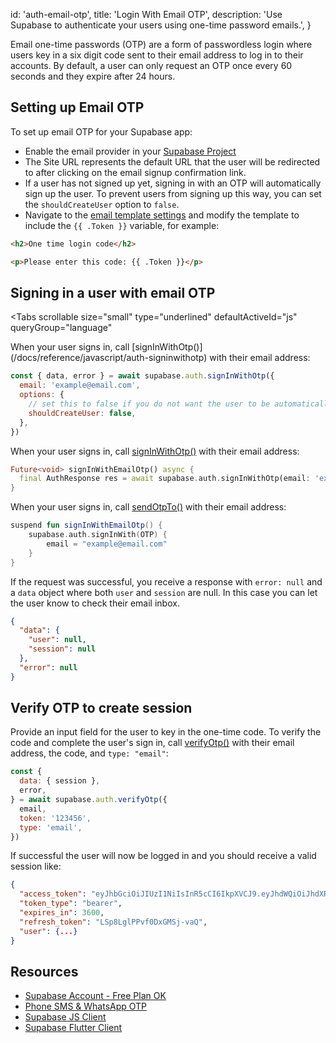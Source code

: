 
  id: 'auth-email-otp',
  title: 'Login With Email OTP',
  description: 'Use Supabase to authenticate your users using one-time password emails.',
}

Email one-time passwords (OTP) are a form of passwordless login where users key in a six digit code sent to their email address to log in to their accounts. By default, a user can only request an OTP once every 60 seconds and they expire after 24 hours.

## Setting up Email OTP

To set up email OTP for your Supabase app:

- Enable the email provider in your [Supabase Project](/dashboard/project/_/auth/providers)
- The Site URL represents the default URL that the user will be redirected to after clicking on the email signup confirmation link.
- If a user has not signed up yet, signing in with an OTP will automatically sign up the user. To prevent users from signing up this way, you can set the `shouldCreateUser` option to `false`.
- Navigate to the [email template settings](/dashboard/project/_/auth/templates) and modify the template to include the `{{ .Token }}` variable, for example:

```html
<h2>One time login code</h2>

<p>Please enter this code: {{ .Token }}</p>
```

## Signing in a user with email OTP

<Tabs
  scrollable
  size="small"
  type="underlined"
  defaultActiveId="js"
  queryGroup="language"
>
<TabPanel id="js" label="JavaScript">
When your user signs in, call [signInWithOtp()](/docs/reference/javascript/auth-signinwithotp) with their email address:

```js
const { data, error } = await supabase.auth.signInWithOtp({
  email: 'example@email.com',
  options: {
    // set this to false if you do not want the user to be automatically signed up
    shouldCreateUser: false,
  },
})
```

</TabPanel>
<TabPanel id="dart" label="Dart">

When your user signs in, call [signInWithOtp()](/docs/reference/dart/auth-signinwithotp) with their email address:

```dart
Future<void> signInWithEmailOtp() async {
  final AuthResponse res = await supabase.auth.signInWithOtp(email: 'example@email.com');
}
```

</TabPanel>
<TabPanel id="kotlin" label="Kotlin">

When your user signs in, call [sendOtpTo()](/docs/reference/kotlin/auth-signinwithotp) with their email address:

```kotlin
suspend fun signInWithEmailOtp() {
	supabase.auth.signInWith(OTP) {
		email = "example@email.com"
	}
}
```

</TabPanel>
</Tabs>

If the request was successful, you receive a response with `error: null` and a `data` object where both `user` and `session` are null. In this case you can let the user know to check their email inbox.

```json
{
  "data": {
    "user": null,
    "session": null
  },
  "error": null
}
```

## Verify OTP to create session

Provide an input field for the user to key in the one-time code. To verify the code and complete the user's sign in, call [verifyOtp()](/docs/reference/javascript/auth-verifyotp) with their email address, the code, and `type: "email"`:

```js
const {
  data: { session },
  error,
} = await supabase.auth.verifyOtp({
  email,
  token: '123456',
  type: 'email',
})
```

If successful the user will now be logged in and you should receive a valid session like:

```json
{
  "access_token": "eyJhbGciOiJIUzI1NiIsInR5cCI6IkpXVCJ9.eyJhdWQiOiJhdXRoZW50aWNhdGVkIiwiZXhwIjoxNjI3MjkxNTc3LCJzdWIiOiJmYTA2NTQ1Zi1kYmI1LTQxY2EtYjk1NC1kOGUyOTg4YzcxOTEiLCJlbWFpbCI6IiIsInBob25lIjoiNjU4NzUyMjAyOSIsImFwcF9tZXRhZGF0YSI6eyJwcm92aWRlciI6InBob25lIn0sInVzZXJfbWV0YWRhdGEiOnt9LCJyb2xlIjoiYXV0aGVudGljYXRlZCJ9.1BqRi0NbS_yr1f6hnr4q3s1ylMR3c1vkiJ4e_N55dhM",
  "token_type": "bearer",
  "expires_in": 3600,
  "refresh_token": "LSp8LglPPvf0DxGMSj-vaQ",
  "user": {...}
}
```

## Resources

- [Supabase Account - Free Plan OK](https://supabase.com)
- [Phone SMS & WhatsApp OTP](/docs/guides/auth/phone-login)
- [Supabase JS Client](https://github.com/supabase/supabase-js)
- [Supabase Flutter Client](https://github.com/supabase/supabase-flutter)


